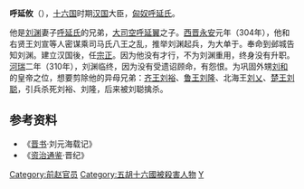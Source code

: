 '''呼延攸'''（{{bd|？||310年|}}），[[十六国|十六国]]时期[[前赵|汉国]]大臣，[[匈奴|匈奴]][[呼延姓|呼延氏]]。

他是[[刘渊|刘渊]]妻子[[呼延皇后_(漢光文帝)|呼延氏]]的兄弟，[[大司空|大司空]][[呼延翼|呼延翼]]之子。[[西晋|西晋]][[永安_(西晋)|永安]]元年（304年），他和右贤王刘宣等人密谋乘司马氏八王之乱，推举刘渊起兵，为大单于。奉命到邺城告知刘渊。建立汉国後，任[[宗正|宗正]]。因为他没有才行，不为刘渊重用，终身没有升职。[[河瑞|河瑞]]二年（310年），刘渊临终，因为没有受遗诏顾命，有怨恨。为巩固外甥[[劉和_(漢趙)|刘和]]的皇帝之位，想要剪除他的异母兄弟：[[齐王|齐王]][[劉裕_(十六國)|刘裕]]、[[鲁王|鲁王]][[刘隆_(十六国)|刘隆]]、北海王[[刘乂|刘乂]]、[[楚王|楚王]][[刘聪|刘聪]]，引兵杀死刘裕、刘隆，后来被刘聪擒杀。
==参考资料==
*《[[晋书|晋书]]·刘元海载记》
*《[[资治通鉴|资治通鉴]]·晋纪》
{{晋朝人物小作品}}
[[Category:前赵官员|Category:前赵官员]]
[[Category:五胡十六國被殺害人物|Category:五胡十六國被殺害人物]]
[[Category:呼延姓|Y]]